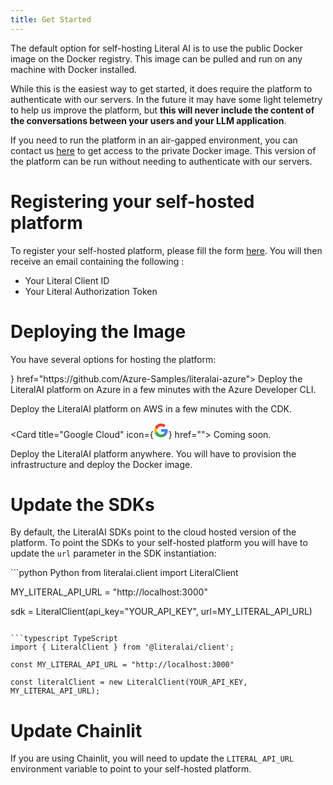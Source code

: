 ```yaml
---
title: Get Started
---
```


The default option for self-hosting Literal AI is to use the public Docker image on the Docker registry. This image can be pulled and run on any machine with Docker installed.

While this is the easiest way to get started, it does require the platform to authenticate with our servers. In the future it may have some light telemetry to help us improve the platform, but **this will never include the content of the conversations between your users and your LLM application**.

<Tip>If you need to run the platform in an air-gapped environment, you can contact us [here](https://forms.gle/uyKyZmmpVET95Wbx8) to get access to the private Docker image. This version of the platform can be run without needing to authenticate with our servers.</Tip>

# Registering your self-hosted platform

To register your self-hosted platform, please fill the form [here](https://distrib.literalai.com/register.html). You will then receive an email containing the following :

* Your Literal Client ID
* Your Literal Authorization Token

# Deploying the Image

You have several options for hosting the platform:

<CardGroup cols={2}>
<Card
  title="Azure"
  icon={<svg viewBox='0 0 512 512' xmlns='http://www.w3.org/2000/svg' fillRule='evenodd' clipRule='evenodd' strokeLinejoin='round' strokeMiterlimit='2'><g fillRule='nonzero'><path d='M52.091 10.225h40.684L50.541 135.361a6.5 6.5 0 01-6.146 4.412H12.732c-3.553 0-6.477-2.923-6.477-6.476 0-.704.115-1.403.34-2.07L45.944 14.638a6.501 6.501 0 016.147-4.415v.002z' fill='url(#prefix___Linear1)' transform='translate(2.076 1.626) scale(3.37462)'/><path d='M377.371 319.374H159.644c-5.527 0-10.076 4.549-10.076 10.077 0 2.794 1.164 5.466 3.206 7.37l139.901 130.577a21.986 21.986 0 0015.004 5.91H430.96l-53.589-153.934z' fill='#0078d4'/><path d='M52.091 10.225a6.447 6.447 0 00-6.161 4.498L6.644 131.12a6.457 6.457 0 00-.38 2.185c0 3.548 2.92 6.468 6.469 6.468H45.23a6.95 6.95 0 005.328-4.531l7.834-23.089 27.985 26.102a6.622 6.622 0 004.165 1.518h36.395l-15.962-45.615-46.533.011 28.48-83.944H52.091z' fill='url(#prefix___Linear2)' transform='translate(2.076 1.626) scale(3.37462)'/><path d='M104.055 14.631a6.492 6.492 0 00-6.138-4.406H52.575a6.493 6.493 0 016.138 4.406l39.35 116.594c.225.668.34 1.367.34 2.072 0 3.554-2.924 6.478-6.478 6.478h45.344c3.553-.001 6.476-2.925 6.476-6.478 0-.705-.115-1.404-.34-2.072l-39.35-116.594z' fill='url(#prefix___Linear3)' transform='translate(2.076 1.626) scale(3.37462)'/></g><defs><linearGradient id='prefix___Linear1' x1='0' y1='0' x2='1' y2='0' gradientUnits='userSpaceOnUse' gradientTransform='rotate(108.701 26.35 33.911) scale(131.7791)'><stop offset='0' stopColor='#114a8b'/><stop offset='1' stopColor='#0669bc'/></linearGradient><linearGradient id='prefix___Linear2' x1='0' y1='0' x2='1' y2='0' gradientUnits='userSpaceOnUse' gradientTransform='rotate(161.318 33.644 45.587) scale(10.31703)'><stop offset='0' stopOpacity='.3'/><stop offset='.07' stopOpacity='.2'/><stop offset='.32' stopOpacity='.1'/><stop offset='.62' stopOpacity='.05'/><stop offset='1' stopOpacity='0'/></linearGradient><linearGradient id='prefix___Linear3' x1='0' y1='0' x2='1' y2='0' gradientUnits='userSpaceOnUse' gradientTransform='rotate(69.426 25.69 62.036) scale(131.9816)'><stop offset='0' stopColor='#3ccbf4'/><stop offset='1' stopColor='#2892df'/></linearGradient></defs></svg>}
  href="https://github.com/Azure-Samples/literalai-azure">
    Deploy the LiteralAI platform on Azure in a few minutes with the Azure Developer CLI.
</Card>

<Card
  title="AWS"
  icon="aws"
  color="black"
  href="https://github.com/Chainlit/literal-on-aws">
    Deploy the LiteralAI platform on AWS in a few minutes with the CDK.
</Card>

<Card
  title="Google Cloud"
  icon={<svg xmlns="http://www.w3.org/2000/svg" height="24" viewBox="0 0 24 24" width="24"><path d="M22.56 12.25c0-.78-.07-1.53-.2-2.25H12v4.26h5.92c-.26 1.37-1.04 2.53-2.21 3.31v2.77h3.57c2.08-1.92 3.28-4.74 3.28-8.09z" fill="#4285F4"/><path d="M12 23c2.97 0 5.46-.98 7.28-2.66l-3.57-2.77c-.98.66-2.23 1.06-3.71 1.06-2.86 0-5.29-1.93-6.16-4.53H2.18v2.84C3.99 20.53 7.7 23 12 23z" fill="#34A853"/><path d="M5.84 14.09c-.22-.66-.35-1.36-.35-2.09s.13-1.43.35-2.09V7.07H2.18C1.43 8.55 1 10.22 1 12s.43 3.45 1.18 4.93l2.85-2.22.81-.62z" fill="#FBBC05"/><path d="M12 5.38c1.62 0 3.06.56 4.21 1.64l3.15-3.15C17.45 2.09 14.97 1 12 1 7.7 1 3.99 3.47 2.18 7.07l3.66 2.84c.87-2.6 3.3-4.53 6.16-4.53z" fill="#EA4335"/><path d="M1 1h22v22H1z" fill="none"/></svg>}
  href="">
    Coming soon.
</Card>

  <Card
  title="Manual Deployment"
  icon="docker"
  color="#0285c7"
  href="/self-hosting/deployment">
  Deploy the LiteralAI platform anywhere. You will have to provision the infrastructure and deploy the Docker image.
</Card>
</CardGroup>

# Update the SDKs

By default, the LiteralAI SDKs point to the cloud hosted version of the platform. To point the SDKs to your self-hosted platform you will have to update the `url` parameter in the SDK instantiation:

<CodeGroup>
```python Python
from literalai.client import LiteralClient

MY_LITERAL_API_URL = "http://localhost:3000"

sdk = LiteralClient(api_key="YOUR_API_KEY", url=MY_LITERAL_API_URL)
```

```typescript TypeScript
import { LiteralClient } from '@literalai/client';

const MY_LITERAL_API_URL = "http://localhost:3000"

const literalClient = new LiteralClient(YOUR_API_KEY, MY_LITERAL_API_URL);
```
</CodeGroup>

# Update Chainlit

If you are using Chainlit, you will need to update the `LITERAL_API_URL` environment variable to point to your self-hosted platform.
